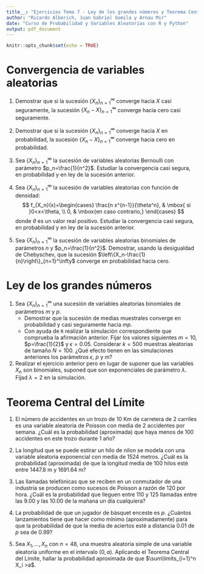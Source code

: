 ```yaml
---
title__: "Ejercicios Tema 7 - Ley de los grandes números y Teorema Central del Límite"
author: "Ricardo Alberich, Juan Gabriel Gomila y Arnau Mir"
date: "Curso de Probabilidad y Variables Aleatorias con R y Python"
output: pdf_document
---
```


```r
knitr::opts_chunk$set(echo = TRUE)
```

# Convergencia de variables aleatorias

1. Demostrar que si la sucesión $\{X_n\}_{n=1}^\infty$ converge hacia $X$ casi seguramente, la sucesión $\{X_n-X\}_{n=1}^\infty$ converge hacia cero casi seguramente.

1. Demostrar que si la sucesión $\{X_n\}_{n=1}^\infty$ converge hacia $X$ en probabilidad, la sucesión $\{X_n-X\}_{n=1}^\infty$ converge hacia cero en probabilidad.

1. Sea $\{X_n\}_{n=1}^\infty$ la sucesión de variables aleatorias Bernoulli con parámetro $p_n=\frac{1}{n^2}$. Estudiar la convergencia casi segura, en probabilidad y en ley de la sucesión anterior.

1. Sea $\{X_n\}_{n=1}^\infty$ la sucesión de variables aleatorias con función de densidad:
$$
f_{X_n}(x)=\begin{cases}
\frac{n x^{n-1}}{\theta^n}, & \mbox{ si }0<x<\theta, \\
0, & \mbox{en caso contrario,}
\end{cases}
$$
donde $\theta$ es un valor real positivo. Estudiar la convergencia casi segura, en probabilidad y en ley de la sucesión anterior.

1. Sea $\{X_n\}_{n=1}^\infty$ la sucesión de variables aleatorias binomiales de parámetros $n$ y $p_n=\frac{1}{n^2}$. Demostrar, usando la desigualdad de Chebyschev, que la sucesión $\left\{X_n-\frac{1}{n}\right\}_{n=1}^\infty$ converge en probabilidad hacia cero.


# Ley de los grandes números

1. Sea $\{X_n\}_{n=1}^\infty$ una sucesión de variables aleatorias binomiales de parámetros $m$ y $p$.
    - Demostrar que la sucesión de medias muestrales converge en probabilidad y casi seguramente hacia $mp$.
    - Con ayuda de `R` realizar la simulación correspondiente que comprueba la afirmación anterior. Fijar los valores siguientes $m=10$, $p=\frac{1}{2}$ y $\epsilon =0.05$. Considerar $k=500$ muestras aleatorias de tamaño $N=100$. ¿Qué efecto tienen en las simulaciones anteriores los parámetros $\epsilon$, $p$ y $m$?

1. Realizar el ejercicio anterior pero en lugar de suponer que las variables $X_n$ son binomiales, suponed que son exponenciales de parámetro $\lambda$. Fijad $\lambda =2$ en la simulación.

# Teorema Central del Límite

1. El número de accidentes en un trozo de 10 Km de carretera de 2 carriles es una
variable aleatoria de Poisson con media de 2 accidentes por semana. ¿Cuál es
la probabilidad (aproximada) que haya menos de 100 accidentes en este trozo
durante 1 año?

1. La longitud que se puede estirar un hilo de nilon se modela con una variable aleatoria exponencial
con media de 1524 metros. ¿Cuál es la probabilidad (aproximada) de que la longitud
media de 100 hilos esté entre 1447.8 m y 1691.64 m?

1. Las llamadas telefónicas que se reciben en un conmutador de una industria se producen como
 sucesos de Poisson a razón de 120 por hora. ¿Cuál es la probabilidad que lleguen
entre 110 y 125 llamadas entre las 9.00 y las 10.00 de la mañana un día cualquiera?

1. La probabilidad de que un jugador de bàsquet enceste es $p$.
¿Cuántos lanzamientos tiene que hacer como mínimo (aproximadamente) para que la probabilidad de
que la media de aciertos esté a distancia 0.01 de $p$ sea de 0.99?

1. Sea $X_1,\ldots,X_n$ con $n = 48$, una muestra aleatoria simple de una variable
aleatoria uniforme en el intervalo $(0,a)$. Aplicando el Teorema Central del Límite, hallar la probabilidad aproximada de que
$\sum\limits_{i=1}^n X_i >a$.
